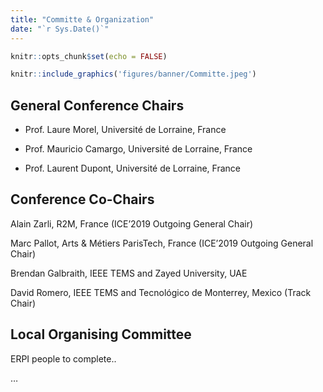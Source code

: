```yaml
---
title: "Committe & Organization"
date: "`r Sys.Date()`"
---
```


```r
knitr::opts_chunk$set(echo = FALSE)
```


```r
knitr::include_graphics('figures/banner/Committe.jpeg')
```




## General Conference Chairs

- Prof. Laure Morel, Université de Lorraine, France

- Prof. Mauricio Camargo, Université de Lorraine, France

- Prof. Laurent Dupont, Université de Lorraine, France


## Conference Co-Chairs

Alain Zarli, R2M, France (ICE'2019 Outgoing General Chair)

Marc Pallot, Arts & Métiers ParisTech, France (ICE'2019 Outgoing General Chair)

Brendan Galbraith, IEEE TEMS and Zayed University, UAE

David Romero, IEEE TEMS and Tecnológico de Monterrey, Mexico (Track Chair)

## Local Organising Committee

ERPI people to complete..

...


